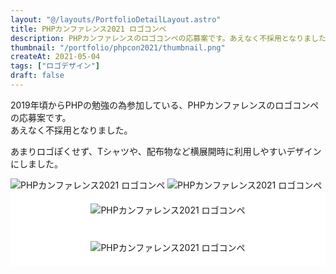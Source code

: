 ```yaml
---
layout: "@/layouts/PortfolioDetailLayout.astro"
title: PHPカンファレンス2021 ロゴコンペ
description: PHPカンファレンスのロゴコンペの応募案です。あえなく不採用となりました。
thumbnail: "/portfolio/phpcon2021/thumbnail.png"
createAt: 2021-05-04
tags: ["ロゴデザイン"]
draft: false
---
```


2019年頃からPHPの勉強の為参加している、PHPカンファレンスのロゴコンペの応募案です。  
あえなく不採用となりました。

あまりロゴぽくせず、Tシャツや、配布物など横展開時に利用しやすいデザインにしました。

<div class="multi-column-2 mt-XL">
  <img
    src="/portfolio/phpcon2021/01.jpg"
    alt="PHPカンファレンス2021 ロゴコンペ"
  />
  <img
    src="/portfolio/phpcon2021/02.jpg"
    alt="PHPカンファレンス2021 ロゴコンペ"
  />
  <div style="border:1px solid var(--color-gray-04);background:#FFF;padding:20px;text-align:center">
    <img
      src="/portfolio/phpcon2021/03.png"
      alt="PHPカンファレンス2021 ロゴコンペ"
      style="border:none;"
    />
  </div>
  <div style="border:1px solid var(--color-gray-04);background:#FFF;padding:20px;text-align:center">
    <img
      src="/portfolio/phpcon2021/04.png"
      alt="PHPカンファレンス2021 ロゴコンペ"
      style="border:none;"
    />
  </div>
</div>
